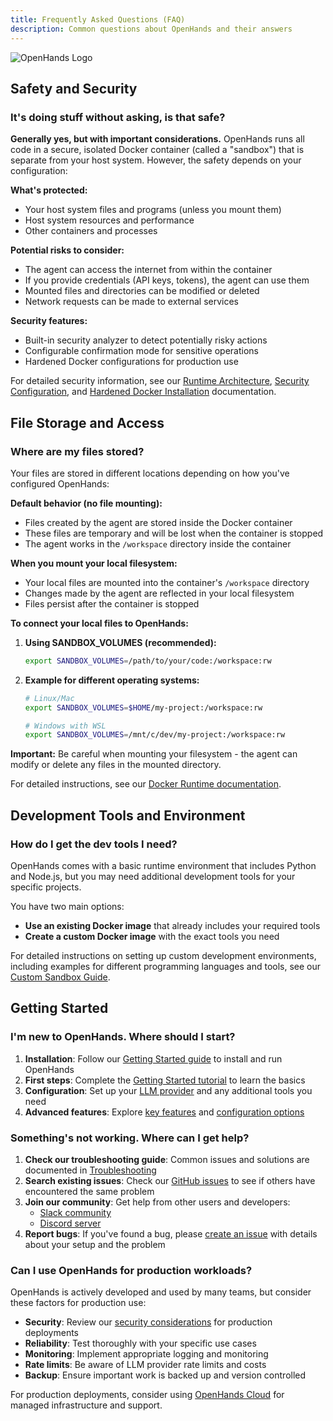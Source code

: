 ```yaml
---
title: Frequently Asked Questions (FAQ)
description: Common questions about OpenHands and their answers
---
```


<div style={{ textAlign: 'center', marginBottom: '2rem' }}>
  <img src="/static/img/logo.png" alt="OpenHands Logo" style={{ maxWidth: '300px', height: 'auto' }} />
</div>

## Safety and Security

### It's doing stuff without asking, is that safe?

**Generally yes, but with important considerations.** OpenHands runs all code in a secure, isolated Docker container (called a "sandbox") that is separate from your host system. However, the safety depends on your configuration:

**What's protected:**
- Your host system files and programs (unless you mount them)
- Host system resources and performance
- Other containers and processes

**Potential risks to consider:**
- The agent can access the internet from within the container
- If you provide credentials (API keys, tokens), the agent can use them
- Mounted files and directories can be modified or deleted
- Network requests can be made to external services

**Security features:**
- Built-in security analyzer to detect potentially risky actions
- Configurable confirmation mode for sensitive operations
- Hardened Docker configurations for production use

For detailed security information, see our [Runtime Architecture](/usage/architecture/runtime), [Security Configuration](/usage/configuration-options#security-configuration), and [Hardened Docker Installation](/usage/runtimes/docker#hardened-docker-installation) documentation.

## File Storage and Access

### Where are my files stored?

Your files are stored in different locations depending on how you've configured OpenHands:

**Default behavior (no file mounting):**
- Files created by the agent are stored inside the Docker container
- These files are temporary and will be lost when the container is stopped
- The agent works in the `/workspace` directory inside the container

**When you mount your local filesystem:**
- Your local files are mounted into the container's `/workspace` directory
- Changes made by the agent are reflected in your local filesystem
- Files persist after the container is stopped

**To connect your local files to OpenHands:**

1. **Using SANDBOX_VOLUMES (recommended):**
   ```bash
   export SANDBOX_VOLUMES=/path/to/your/code:/workspace:rw
   ```

2. **Example for different operating systems:**
   ```bash
   # Linux/Mac
   export SANDBOX_VOLUMES=$HOME/my-project:/workspace:rw

   # Windows with WSL
   export SANDBOX_VOLUMES=/mnt/c/dev/my-project:/workspace:rw
   ```

**Important:** Be careful when mounting your filesystem - the agent can modify or delete any files in the mounted directory.

For detailed instructions, see our [Docker Runtime documentation](/usage/runtimes/docker#connecting-to-your-filesystem).

## Development Tools and Environment

### How do I get the dev tools I need?

OpenHands comes with a basic runtime environment that includes Python and Node.js, but you may need additional development tools for your specific projects.

You have two main options:
- **Use an existing Docker image** that already includes your required tools
- **Create a custom Docker image** with the exact tools you need

For detailed instructions on setting up custom development environments, including examples for different programming languages and tools, see our [Custom Sandbox Guide](/usage/how-to/custom-sandbox-guide).

## Getting Started

### I'm new to OpenHands. Where should I start?

1. **Installation**: Follow our [Getting Started guide](/usage/local-setup) to install and run OpenHands
2. **First steps**: Complete the [Getting Started tutorial](/usage/getting-started) to learn the basics
3. **Configuration**: Set up your [LLM provider](/usage/llms/llms) and any additional tools you need
4. **Advanced features**: Explore [key features](/usage/key-features) and [configuration options](/usage/configuration-options)

### Something's not working. Where can I get help?

1. **Check our troubleshooting guide**: Common issues and solutions are documented in [Troubleshooting](/usage/troubleshooting/troubleshooting)
2. **Search existing issues**: Check our [GitHub issues](https://github.com/All-Hands-AI/OpenHands/issues) to see if others have encountered the same problem
3. **Join our community**: Get help from other users and developers:
   - [Slack community](https://join.slack.com/t/openhands-ai/shared_invite/zt-34zm4j0gj-Qz5kRHoca8DFCbqXPS~f_A)
   - [Discord server](https://discord.gg/ESHStjSjD4)
4. **Report bugs**: If you've found a bug, please [create an issue](https://github.com/All-Hands-AI/OpenHands/issues/new) with details about your setup and the problem

### Can I use OpenHands for production workloads?

OpenHands is actively developed and used by many teams, but consider these factors for production use:

- **Security**: Review our [security considerations](/usage/runtimes/docker#hardened-docker-installation) for production deployments
- **Reliability**: Test thoroughly with your specific use cases
- **Monitoring**: Implement appropriate logging and monitoring
- **Rate limits**: Be aware of LLM provider rate limits and costs
- **Backup**: Ensure important work is backed up and version controlled

For production deployments, consider using [OpenHands Cloud](https://app.all-hands.dev) for managed infrastructure and support.
